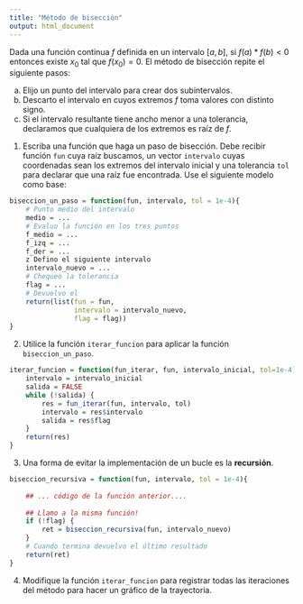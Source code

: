 ```yaml
---
title: "Método de bisección"
output: html_document
---
```


Dada una función continua $f$ definida en un intervalo $[a,b]$, si $f(a)*f(b) < 0$ entonces existe $x_0$ tal que $f(x_0) = 0$. El método de bisección repite el siguiente pasos:

a. Elijo un punto del intervalo para crear dos subintervalos.
b. Descarto el intervalo en cuyos extremos $f$ toma valores con distinto signo.
c. Si el intervalo resultante tiene ancho menor a una tolerancia, declaramos que cualquiera de los extremos es raíz de $f$.

1. Escriba una función que haga un paso de bisección. Debe recibir función `fun` cuya raíz buscamos, un vector `intervalo` cuyas coordenadas sean los extremos del intervalo inicial y una tolerancia `tol` para declarar que una raíz fue encontrada. Use el siguiente modelo como base:  

```r
biseccion_un_paso = function(fun, intervalo, tol = 1e-4){
    # Punto medio del intervalo
    medio = ...
    # Evaluo la función en los tres puntos
    f_medio = ...
    f_izq = ...
    f_der = ...
    z Defino el siguiente intervalo
    intervalo_nuevo = ...
    # Chequeo la tolerancia
    flag = ...
    # Devuelvo el
    return(list(fun = fun,
                intervalo = intervalo_nuevo,
                flag = flag))
}
```

2. Utilice la función `iterar_funcion` para aplicar la función `biseccion_un_paso`.

```r
iterar_funcion = function(fun_iterar, fun, intervalo_inicial, tol=1e-4) {
    intervalo = intervalo_inicial
    salida = FALSE
    while (!salida) {
        res = fun_iterar(fun, intervalo, tol)
        intervalo = res$intervalo
        salida = res$flag
    }
    return(res)
}
```

3. Una forma de evitar la implementación de un bucle es la **recursión**. 

```r
biseccion_recursiva = function(fun, intervalo, tol = 1e-4){
    
    ## ... código de la función anterior....
    
    ## Llamo a la misma función!
    if (!flag) {
        ret = biseccion_recursiva(fun, intervalo_nuevo)
    }
    # Cuando termina devuelvo el último resultado
    return(ret)
}
```

4. Modifique la función `iterar_funcion` para registrar todas las iteraciones del método para hacer un gráfico de la trayectoria. 